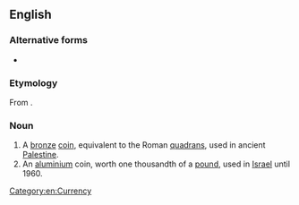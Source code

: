 ==English==
{{wikipedia}}
{{wikipedia|Israeli pruta}}

===Alternative forms===
* {{l|en|pruta}}

===Etymology===
From {{etyl|he|en}} {{m|he|פרוטה‎}}.

===Noun===
{{en-noun|s|prutot|prutoth}}

# A [[bronze]] [[coin]], equivalent to the Roman [[quadrans]], used in ancient [[Palestine]].
# An [[aluminium]] coin, worth one thousandth of a [[pound]], used in [[Israel]] until 1960.

[[Category:en:Currency]]
